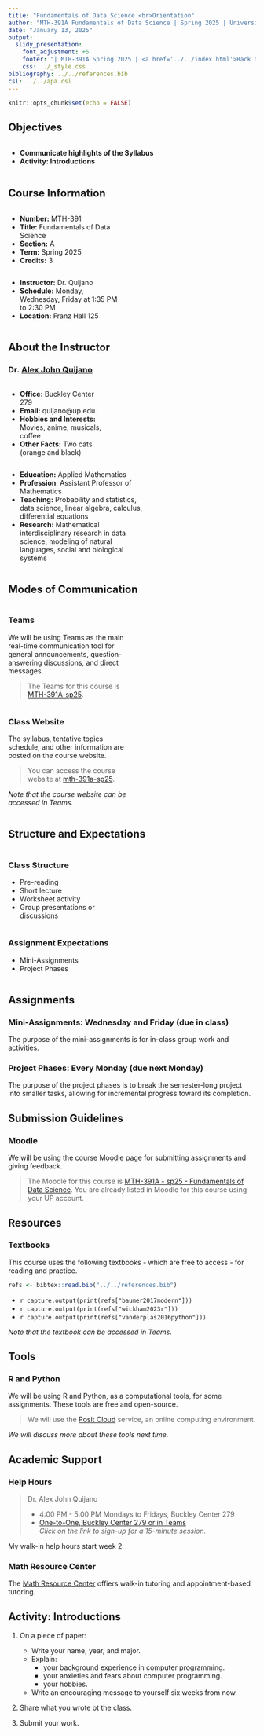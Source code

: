 ---
title: "Fundamentals of Data Science <br>Orientation"
author: "MTH-391A Fundamentals of Data Science | Spring 2025 | University of Portland"
date: "January 13, 2025"
output:
  slidy_presentation:
    font_adjustment: +5
    footer: "| MTH-391A Spring 2025 | <a href='../../index.html'>Back to the Course Website</a>"
    css: ../_style.css
bibliography: ../../references.bib
csl: ../../apa.csl
---

```{r setup, include=FALSE}
knitr::opts_chunk$set(echo = FALSE)
```

## Objectives

:::: {.column width=15%}
::::

:::: {.column width=70%}
- **Communicate highlights of the Syllabus**
- **Activity: Introductions**
::::

:::: {.column width=15%}
::::

## Course Information

:::: {.column width=5%}
::::

:::: {.column width=45%}
- **Number:** MTH-391
- **Title:** Fundamentals of Data Science
- **Section:** A
- **Term:** Spring 2025
- **Credits:** 3
:::: 

:::: {.column width=45%}
- **Instructor:** Dr. Quijano
- **Schedule:** Monday, Wednesday, Friday at 1:35 PM to 2:30 PM
- **Location:** Franz Hall 125
::::

:::: {.column width=5%}
::::

## About the Instructor

### Dr. [Alex John Quijano](https://www.alexjohnquijano.com){target="_blank"}

:::: {.column width=1%}
::::

:::: {.column width=40%}
- **Office:** Buckley Center 279
- **Email:** quijano@up.edu
- **Hobbies and Interests:** Movies, anime, musicals, coffee 
- **Other Facts:** Two cats (orange and black)
::::

:::: {.column width=57%}
- **Education:** Applied Mathematics
- **Profession**: Assistant Professor of Mathematics
- **Teaching:** Probability and statistics, data science, linear algebra, calculus, differential equations
- **Research:** Mathematical interdisciplinary research in data science, modeling of natural languages, social and biological systems
::::

:::: {.column width=1%}
::::

## Modes of Communication

:::: {.column width=1%}
::::

:::: {.column width=48%}
### **Teams**

We will be using Teams as the main real-time communication tool for general announcements, question-answering discussions, and direct messages.

> The Teams for this course is [MTH-391A-sp25](https://teams.microsoft.com/l/team/19%3AWFMBF6OwDzF-uJNtQ3ebdzzHaN5eFfxiJMJiYsNg_is1%40thread.tacv2/conversations?groupId=edfc417f-df31-45e1-9bb9-1a6e0bb4a704&tenantId=ea8f3949-231c-40b6-a33f-56873af96f87){target="_blank"}. 
::::

:::: {.column width=48%}
### **Class Website**

The syllabus, tentative topics schedule, and other information are posted on the course website.

> You can access the course website at [mth-391a-sp25](https://upmathematics.github.io/mth-391a-sp25-otco/){target="_blank"}.

*Note that the course website can be accessed in Teams.*
::::

:::: {.column width=1%}
::::


## Structure and Expectations

:::: {.column width=5%}
::::

:::: {.column width=45%}
### **Class Structure**

  - Pre-reading
  - Short lecture
  - Worksheet activity
  - Group presentations or discussions
::::

:::: {.column width=45%}
### **Assignment Expectations**

  - Mini-Assignments
  - Project Phases
::::

:::: {.column width=5%}
::::

## Assignments

### **Mini-Assignments:** Wednesday and Friday (due in class)

The purpose of the mini-assignments is for in-class group work and activities.

### **Project Phases:** Every Monday (due next Monday)

The purpose of the project phases is to break the semester-long project into smaller tasks, allowing for incremental progress toward its completion.

## Submission Guidelines

### **Moodle**

We will be using the course [Moodle](https://learning.up.edu){target="_blank"} page for submitting assignments and giving feedback.

> The Moodle for this course is [MTH-391A - sp25 - Fundamentals of Data Science](https://learning.up.edu/course/view.php?id=41273){target="_blank"}. You are already listed in Moodle for this course using your UP account.

## Resources

### **Textbooks**

This course uses the following textbooks - which are free to access - for reading and practice.

```{r echo=FALSE}
refs <- bibtex::read.bib("../../references.bib")
```

  * `r capture.output(print(refs["baumer2017modern"]))`
  * `r capture.output(print(refs["wickham2023r"]))`
  * `r capture.output(print(refs["vanderplas2016python"]))`
  
*Note that the textbook can be accessed in Teams.*
  
## Tools

### **R and Python**

We will be using R and Python, as a computational tools, for some assignments. These tools are free and open-source. 

> We will use the [Posit Cloud](https://login.posit.cloud/login?redirect=%2F){target="_blank"} service, an online computing environment.

*We will discuss more about these tools next time.*

## Academic Support

### **Help Hours**

> Dr. Alex John Quijano
> 
> * 4:00 PM - 5:00 PM Mondays to Fridays, Buckley Center 279
> * [One-to-One, Buckley Center 279 or in Teams](https://calendly.com/alexjohnquijano/helphours){target="_blank"} <br> *Click on the link to sign-up for a 15-minute session.*

My walk-in help hours start week 2.

### **Math Resource Center**

The [Math Resource Center](https://www.up.edu/learningcommons/tutoring-services/math-resource-center/index.html){target="_blank"} offiers walk-in tutoring and appointment-based tutoring.

## Activity:  Introductions

1. On a piece of paper:

    * Write your name, year, and major.
    * Explain:
        - your background experience in computer programming.
        - your anxieties and fears about computer programming.
        - your hobbies.
    * Write an encouraging message to yourself six weeks from now.

2. Share what you wrote ot the class.
3. Submit your work.
